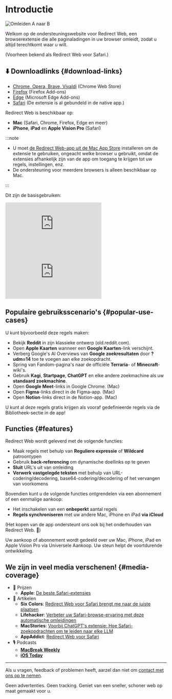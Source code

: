 
# Introductie

<div style={{display: "flex", flexDirection: "column", alignItems: "flex-start", marginBottom: "25px"}}>
  <img src={useBaseUrl("img/redirect-a-to-b.png")} style={{display: "block", minWidth: "360px", maxWidth: "500px", width: "100%", height: "auto", marginBottom: "25px"}} alt="Omleiden A naar B" />
  <ExtensionStoreLinks />
</div>

Welkom op de ondersteuningswebsite voor Redirect Web, een browserextensie die alle paginaladingen in uw browser omleidt, zodat u altijd terechtkomt waar u wilt.

(Voorheen bekend als Redirect Web voor Safari.)

## ⬇️ Downloadlinks {#download-links}

- [Chrome, Opera, Brave, Vivaldi](https://chromewebstore.google.com/detail/ffglckbhfbfmdkefdmjbhpnffkcmlhdh) (Chrome Web Store)
- [Firefox](https://addons.mozilla.org/firefox/addon/redirect-web/) (Firefox Add-ons)
- [Edge](https://microsoftedge.microsoft.com/addons/detail/hmfkakfdccgdpgemaicfgngnmflefpga) (Microsoft Edge Add-ons)
- [Safari](https://apps.apple.com/app/id1571283503) (De extensie is al gebundeld in de native app.)

Redirect Web is beschikbaar op:

- **Mac** (Safari, Chrome, Firefox, Edge en meer)
- **iPhone**, **iPad** en **Apple Vision Pro** (Safari)

:::note

- U moet [de Redirect Web-app uit de Mac App Store](https://apps.apple.com/app/id1571283503) installeren om de extensie te gebruiken, ongeacht welke browser u gebruikt, omdat de extensies afhankelijk zijn van de app om toegang te krijgen tot uw regels, instellingen, enz.
- De ondersteuning voor meerdere browsers is alleen beschikbaar op Mac.

:::

Dit zijn de basisgebruiken:

<iframe style={{width:"100%", aspectRatio:"9/16", height:"auto", maxHeight:"60vh", maxWidth:"35vh"}} src="https://www.youtube.com/embed/NaQ5X-v-qJU" title="iOS Demo Video (YouTube)" frameborder="0" allow="accelerometer; autoplay; clipboard-write; encrypted-media; gyroscope; picture-in-picture; web-share" allowfullscreen></iframe>

<iframe style={{width:"100%", aspectRatio:"17/9", height:"auto", maxHeight:"100vh"}} src="https://www.youtube.com/embed/5eU89Gu73SQ" title="macOS Demo Video (YouTube)" frameborder="0" allow="accelerometer; autoplay; clipboard-write; encrypted-media; gyroscope; picture-in-picture; web-share" allowfullscreen></iframe>

## Populaire gebruiksscenario's {#popular-use-cases}

U kunt bijvoorbeeld deze regels maken:

- Bekijk **Reddit** in zijn klassieke ontwerp (old.reddit.com).
- Open **Apple Kaarten** wanneer een **Google Kaarten**-link verschijnt.
- Verberg Google's AI Overviews van **Google zoekresultaten** door **?udm=14** toe te voegen aan elke zoekopdracht.
- Spring van Fandom-pagina's naar de officiële **Terraria**- of **Minecraft**-wiki's.
- Gebruik **Kagi**, **Startpage**, **ChatGPT** en elke andere zoekmachine als uw **standaard zoekmachine**.
- Open **Google Meet**-links in Google Chrome. (Mac)
- Open **Figma**-links direct in de Figma-app. (Mac)
- Open **Notion**-links direct in de Notion-app. (Mac)

U kunt al deze regels gratis krijgen als vooraf gedefinieerde regels via de Bibliotheek-sectie in de app!

## Functies {#features}

Redirect Web wordt geleverd met de volgende functies:

- Maak regels met behulp van **Reguliere expressie** of **Wildcard** patroontypen
- Gebruik **back-referencing** om dynamische doellinks op te geven
- **Sluit** URL's uit van omleiding
- **Verwerk vastgelegde teksten** met behulp van URL-codering/decodering, base64-codering/decodering of het vervangen van voorkomens

Bovendien kunt u de volgende functies ontgrendelen via een abonnement of een eenmalige aankoop:

- Het inschakelen van een **onbeperkt** aantal regels
- **Regels synchroniseren** met uw andere Mac, iPhone en iPad **via iCloud**

(Het kopen van de app ondersteunt ons ook bij het onderhouden van Redirect Web. 🙏)

Uw aankoop of abonnement wordt gedeeld over uw Mac, iPhone, iPad en Apple Vision Pro via Universele Aankoop. Uw steun helpt de voortdurende ontwikkeling.


## We zijn in veel media verschenen! {#media-coverage}

* 🏅 Prijzen
    * **Apple**: [De beste Safari-extensies](https://apps.apple.com/us/story/id1377753262)
* 📰 Artikelen
    * **Six Colors**: [Redirect Web voor Safari brengt me naar de juiste plaatsen](https://sixcolors.com/post/2022/11/redirect-web-for-safari-takes-me-to-the-right-places/)
    * **Lifehacker**: [Verbeter uw Safari-browse-ervaring met deze automatische omleidingen](https://lifehacker.com/improve-your-safari-browsing-experience-with-these-auto-1849812013)
    * **MacStories**: [Voorbij ChatGPT's extensie: Hoe Safari-zoekopdrachten om te leiden naar elke LLM](https://www.macstories.net/tutorials/beyond-chatgpts-extension-how-to-redirect-safari-searches-to-any-llm/)
    * **AppAddict**: [Redirect Web voor Safari](https://appaddict.app/post/redirect-web-for-safari)
* 🎙️ Podcasts
    * [**MacBreak Weekly**](https://youtu.be/I251K3L2s88?t=7427)
    * [**iOS Today**](https://youtu.be/cWkwH84b6M4?t=636)

---

Als u vragen, feedback of problemen heeft, aarzel dan niet om [contact met ons op te nemen](contact-us).

Geen advertenties. Geen tracking. Geniet van een sneller, schoner web op maat gemaakt voor u.
